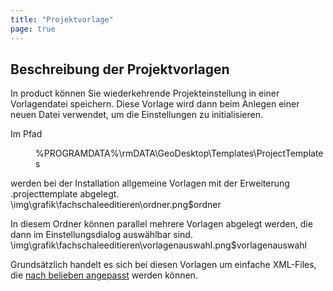 ```yaml
---
title: "Projektvorlage"
page: true
---
```

## Beschreibung der Projektvorlagen

In  <Placeholder>product</Placeholder> k&#246;nnen Sie wiederkehrende Projekteinstellung in einer Vorlagendatei speichern. Diese Vorlage wird dann beim Anlegen einer neuen Datei verwendet, um die Einstellungen zu initialisieren.

Im Pfad  <Menu>%PROGRAMDATA%\rmDATA\GeoDesktop\Templates\ProjectTemplates</Menu>  werden bei der Installation allgemeine Vorlagen mit der Erweiterung  <Italic> .projecttemplate </Italic>  abgelegt.<Image>\img\grafik\fachschaleeditieren\ordner.png$ordner</Image>

In diesem Ordner k&#246;nnen parallel mehrere Vorlagen abgelegt werden, die dann im Einstellungsdialog ausw&#228;hlbar sind.<Image>\img\grafik\fachschaleeditieren\vorlagenauswahl.png$vorlagenauswahl</Image>

Grunds&#228;tzlich handelt es sich bei diesen Vorlagen um einfache XML-Files, die [nach belieben angepasst](../fachschaleeditieren/projekteinstellungen14)
 werden k&#246;nnen.
